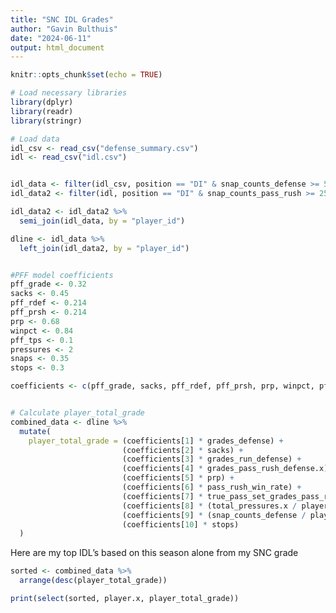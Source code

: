 ```yaml
---
title: "SNC IDL Grades"
author: "Gavin Bulthuis"
date: "2024-06-11"
output: html_document
---
```


```r
knitr::opts_chunk$set(echo = TRUE)
```

\section {Data Loading}
```r
# Load necessary libraries
library(dplyr)
library(readr)
library(stringr)

# Load data
idl_csv <- read_csv("defense_summary.csv")
idl <- read_csv("idl.csv")


idl_data <- filter(idl_csv, position == "DI" & snap_counts_defense >= 500)
idl_data2 <- filter(idl, position == "DI" & snap_counts_pass_rush >= 250)

idl_data2 <- idl_data2 %>%
  semi_join(idl_data, by = "player_id")

dline <- idl_data %>%
  left_join(idl_data2, by = "player_id")


#PFF model coefficients
pff_grade <- 0.32
sacks <- 0.45
pff_rdef <- 0.214
pff_prsh <- 0.214
prp <- 0.68
winpct <- 0.84
pff_tps <- 0.1
pressures <- 2
snaps <- 0.35
stops <- 0.3

coefficients <- c(pff_grade, sacks, pff_rdef, pff_prsh, prp, winpct, pff_tps, pressures, snaps, stops)


# Calculate player_total_grade
combined_data <- dline %>%
  mutate(
    player_total_grade = (coefficients[1] * grades_defense) +
                         (coefficients[2] * sacks) +
                         (coefficients[3] * grades_run_defense) +
                         (coefficients[4] * grades_pass_rush_defense.x) +
                         (coefficients[5] * prp) +
                         (coefficients[6] * pass_rush_win_rate) +
                         (coefficients[7] * true_pass_set_grades_pass_rush_defense) +
                         (coefficients[8] * (total_pressures.x / player_game_count.x)) +
                         (coefficients[9] * (snap_counts_defense / player_game_count.x)) +
                         (coefficients[10] * stops) 
  )
```

\section {Conclusions}

Here are my top IDL's based on this season alone from my SNC grade
```r
sorted <- combined_data %>%
  arrange(desc(player_total_grade))

print(select(sorted, player.x, player_total_grade))
```